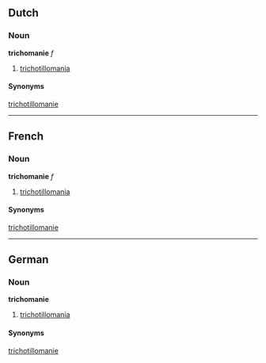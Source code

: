 ==Dutch==
===Noun===
'''trichomanie''' ''f''

# [[trichotillomania]]

====Synonyms====
[[trichotillomanie]]

----
==French==
===Noun===
'''trichomanie''' ''f''

# [[trichotillomania]]

====Synonyms====
[[trichotillomanie]]

----
==German==
===Noun===
'''trichomanie'''

# [[trichotillomania]]

====Synonyms====
[[trichotillomanie]]